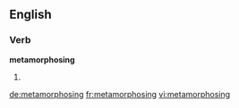 ==English==
===Verb===
'''metamorphosing'''
# {{present participle of|[[metamorphose]]}}

[[de:metamorphosing]]
[[fr:metamorphosing]]
[[vi:metamorphosing]]